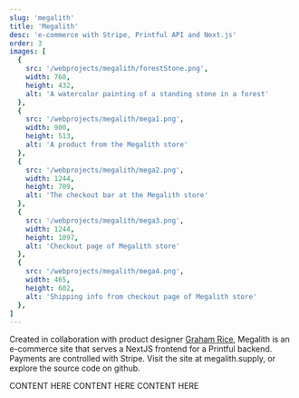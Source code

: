 ```yaml
---
slug: 'megalith'
title: 'Megalith'
desc: 'e-commerce with Stripe, Printful API and Next.js'
order: 3
images: [
  {
    src: '/webprojects/megalith/forestStone.png',
    width: 768,
    height: 432,
    alt: 'A watercolor painting of a standing stone in a forest'
  },
  {
    src: '/webprojects/megalith/mega1.png',
    width: 900,
    height: 513,
    alt: 'A product from the Megalith store'
  },
  {
    src: '/webprojects/megalith/mega2.png',
    width: 1244,
    height: 709,
    alt: 'The checkout bar at the Megalith store'
  },
  {
    src: '/webprojects/megalith/mega3.png',
    width: 1244,
    height: 1097,
    alt: 'Checkout page of Megalith store'
  },
  {
    src: '/webprojects/megalith/mega4.png',
    width: 465,
    height: 602,
    alt: 'Shipping info from checkout page of Megalith store'
  },
]
---
```


Created in collaboration with product designer [Graham Rice]('/'), Megalith is an e-commerce site that serves a NextJS frontend for a Printful backend. Payments are controlled with Stripe. Visit the site at megalith.supply, or explore the source code on github.

<Detail sum="Integration with Printful for dropshipping products">
CONTENT HERE
</Detail>

<Detail sum="Integration with Stripe for payments">
CONTENT HERE
</Detail>

<Detail sum="Testing critical paths with Cypress">
CONTENT HERE
</Detail>
